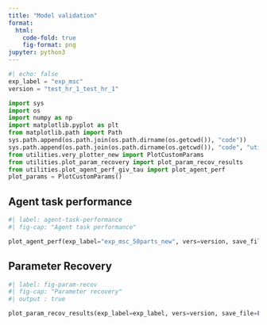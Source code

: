 ```yaml
---
title: "Model validation"
format:
  html:
    code-fold: true
    fig-format: png
jupyter: python3
---
```


```python
#| echo: false
exp_label = "exp_msc"
version = "test_hr_1_test_hr_1"

import sys
import os
import numpy as np
import matplotlib.pyplot as plt
from matplotlib.path import Path
sys.path.append(os.path.join(os.path.dirname(os.getcwd()), "code"))
sys.path.append(os.path.join(os.path.dirname(os.getcwd()), "code", "utilities"))
from utilities.very_plotter_new import PlotCustomParams
from utilities.plot_param_recovery import plot_param_recov_results
from utilities.plot_agent_perf_giv_tau import plot_agent_perf 
plot_params = PlotCustomParams()

```


## Agent task performance

```python
#| label: agent-task-performance
#| fig-cap: "Agent task performance"

plot_agent_perf(exp_label="exp_msc_50parts_new", vers=version, save_file=False)
```


## Parameter Recovery


```python
#| label: fig-param-recov
#| fig-cap: "Parameter recovery"
#| output : true

plot_param_recov_results(exp_label=exp_label, vers=version, save_file=False)
```
